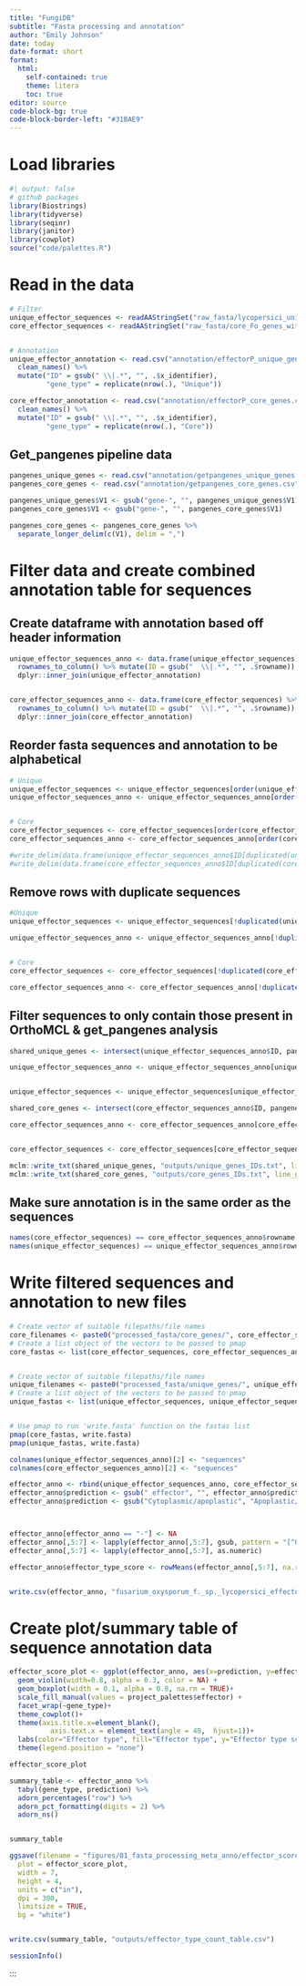 ```yaml
---
title: "FungiDB"
subtitle: "Fasta processing and annotation"
author: "Emily Johnson"
date: today
date-format: short
format:
  html:
    self-contained: true
    theme: litera
    toc: true
editor: source
code-block-bg: true
code-block-border-left: "#31BAE9"
---
```


# Load libraries

```r

#| output: false
# github packages
library(Biostrings)
library(tidyverse)
library(seqinr)
library(janitor)
library(cowplot)
source("code/palettes.R")

```

# Read in the data

```r

# Filter
unique_effector_sequences <- readAAStringSet("raw_fasta/lycopersici_unique_with_SP.fasta")
core_effector_sequences <- readAAStringSet("raw_fasta/core_Fo_genes_with_SP.fasta")


# Annotation
unique_effector_annotation <- read.csv("annotation/effectorP_unique_genes.csv") %>%
  clean_names() %>%
  mutate("ID" = gsub(" \\|.*", "", .$x_identifier),
         "gene_type" = replicate(nrow(.), "Unique"))

core_effector_annotation <- read.csv("annotation/effectorP_core_genes.csv") %>%
  clean_names() %>%
  mutate("ID" = gsub(" \\|.*", "", .$x_identifier),
         "gene_type" = replicate(nrow(.), "Core"))

```

## Get_pangenes pipeline data

```r

pangenes_unique_genes <- read.csv("annotation/getpangenes_unique_genes.csv", header=F)
pangenes_core_genes <- read.csv("annotation/getpangenes_core_genes.csv", header = F)

```

```r

pangenes_unique_genes$V1 <- gsub("gene-", "", pangenes_unique_genes$V1)
pangenes_core_genes$V1 <- gsub("gene-", "", pangenes_core_genes$V1)

pangenes_core_genes <- pangenes_core_genes %>% 
  separate_longer_delim(c(V1), delim = ",")

```


# Filter data and create combined annotation table for sequences
## Create dataframe with annotation based off header information

```r

unique_effector_sequences_anno <- data.frame(unique_effector_sequences) %>%
  rownames_to_column() %>% mutate(ID = gsub("  \\|.*", "", .$rowname)) %>%
  dplyr::inner_join(unique_effector_annotation)


core_effector_sequences_anno <- data.frame(core_effector_sequences) %>%
  rownames_to_column() %>% mutate(ID = gsub("  \\|.*", "", .$rowname)) %>%
  dplyr::inner_join(core_effector_annotation)


```
## Reorder fasta sequences and annotation to be alphabetical

```r

# Unique
unique_effector_sequences <- unique_effector_sequences[order(unique_effector_sequences_anno$ID)]
unique_effector_sequences_anno <- unique_effector_sequences_anno[order(unique_effector_sequences_anno$ID),]


# Core
core_effector_sequences <- core_effector_sequences[order(core_effector_sequences_anno$ID)]
core_effector_sequences_anno <- core_effector_sequences_anno[order(core_effector_sequences_anno$ID),]

#write_delim(data.frame(unique_effector_sequences_anno$ID[duplicated(unique_effector_sequences_anno$unique_effector_sequences)]), "outputs/unique_genes_duplicated_entries.txt")
#write_delim(data.frame(core_effector_sequences_anno$ID[duplicated(core_effector_sequences_anno$core_effector_sequences)]), "outputs/core_genes_duplicated_entries.txt")

```


## Remove rows with duplicate sequences

```r

#Unique
unique_effector_sequences <- unique_effector_sequences[!duplicated(unique_effector_sequences_anno$unique_effector_sequences)]

unique_effector_sequences_anno <- unique_effector_sequences_anno[!duplicated(unique_effector_sequences_anno$unique_effector_sequences),]


# Core
core_effector_sequences <- core_effector_sequences[!duplicated(core_effector_sequences_anno$core_effector_sequences)]

core_effector_sequences_anno <- core_effector_sequences_anno[!duplicated(core_effector_sequences_anno$core_effector_sequences),]

```


## Filter sequences to only contain those present in OrthoMCL & get_pangenes analysis

```r

shared_unique_genes <- intersect(unique_effector_sequences_anno$ID, pangenes_unique_genes$V1)

unique_effector_sequences_anno <- unique_effector_sequences_anno[unique_effector_sequences_anno$ID %in% shared_unique_genes, ]


unique_effector_sequences <- unique_effector_sequences[unique_effector_sequences_anno$rowname]

```

```r

shared_core_genes <- intersect(core_effector_sequences_anno$ID, pangenes_core_genes$V1)

core_effector_sequences_anno <- core_effector_sequences_anno[core_effector_sequences_anno$ID %in% shared_core_genes, ]


core_effector_sequences <- core_effector_sequences[core_effector_sequences_anno$rowname]

```

```r

mclm::write_txt(shared_unique_genes, "outputs/unique_genes_IDs.txt", line_glue = "\n") 
mclm::write_txt(shared_core_genes, "outputs/core_genes_IDs.txt", line_glue = "\n") 

```

## Make sure annotation is in the same order as the sequences 

```r


names(core_effector_sequences) == core_effector_sequences_anno$rowname
names(unique_effector_sequences) == unique_effector_sequences_anno$rowname

```


# Write filtered sequences and annotation to new files

```r

# Create vector of suitable filepaths/file names
core_filenames <- paste0("processed_fasta/core_genes/", core_effector_sequences_anno$ID, ".fasta") 
# Create a list object of the vectors to be passed to pmap
core_fastas <- list(core_effector_sequences, core_effector_sequences_anno$rowname, core_filenames)


# Create vector of suitable filepaths/file names
unique_filenames <- paste0("processed_fasta/unique_genes/", unique_effector_sequences_anno$ID, ".fasta") 
# Create a list object of the vectors to be passed to pmap
unique_fastas <- list(unique_effector_sequences, unique_effector_sequences_anno$rowname, unique_filenames)


# Use pmap to run 'write.fasta' function on the fastas list
pmap(core_fastas, write.fasta)
pmap(unique_fastas, write.fasta)

```

```r

colnames(unique_effector_sequences_anno)[2] <- "sequences"
colnames(core_effector_sequences_anno)[2] <- "sequences"

effector_anno <- rbind(unique_effector_sequences_anno, core_effector_sequences_anno)
effector_anno$prediction <- gsub(" effector", "", effector_anno$prediction)
effector_anno$prediction <- gsub("Cytoplasmic/apoplastic", "Apoplastic/cytoplasmic", effector_anno$prediction)



effector_anno[effector_anno == "-"] <- NA
effector_anno[,5:7] <- lapply(effector_anno[,5:7], gsub, pattern = "[^0-9.-]", replacement = "")
effector_anno[,5:7] <- lapply(effector_anno[,5:7], as.numeric)

effector_anno$effector_type_score <- rowMeans(effector_anno[,5:7], na.rm = TRUE)


write.csv(effector_anno, "fusarium_oxysporum_f._sp._lycopersici_effector_annotation.csv")

```

# Create plot/summary table of sequence annotation data


```r

effector_score_plot <- ggplot(effector_anno, aes(x=prediction, y=effector_type_score, fill=prediction)) +
  geom_violin(width=0.8, alpha = 0.3, color = NA) +
  geom_boxplot(width = 0.1, alpha = 0.8, na.rm = TRUE)+
  scale_fill_manual(values = project_palettes$effector) + 
  facet_wrap(~gene_type)+
  theme_cowplot()+
  theme(axis.title.x=element_blank(),
          axis.text.x = element_text(angle = 40,  hjust=1))+
  labs(color="Effector type", fill="Effector type", y="Effector type score") +
  theme(legend.position = "none")

effector_score_plot

```


```r

summary_table <- effector_anno %>%
  tabyl(gene_type, prediction) %>%
  adorn_percentages("row") %>%
  adorn_pct_formatting(digits = 2) %>%
  adorn_ns()


summary_table

```


```r

ggsave(filename = "figures/01_fasta_processing_meta_anno/effector_score_plot.pdf",
  plot = effector_score_plot,
  width = 7,
  height = 4,
  units = c("in"),
  dpi = 300,
  limitsize = TRUE,
  bg = "white")


write.csv(summary_table, "outputs/effector_type_count_table.csv")

```

```r
sessionInfo()
```

:::

